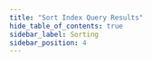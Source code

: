 ```yaml
---
title: "Sort Index Query Results"
hide_table_of_contents: true
sidebar_label: Sorting
sidebar_position: 4
---
```





<LanguageSwitcher supportedLanguages={supportedLanguages} />

<LanguageContent language="csharp">
   <SortingCsharp />
</LanguageContent>

<LanguageContent language="java">
   <SortingJava />
</LanguageContent>

<LanguageContent language="python">
   <SortingPython />
</LanguageContent>

<LanguageContent language="php">
   <SortingPhp />
</LanguageContent>

<LanguageContent language="nodejs">
   <SortingNodejs />
</LanguageContent>


<!---
### Indexes
- [Query Overview](../../client-api/session/querying/how-to-query)
- [Sort dynamic queries results](../../client-api/session/querying/sort-query-results)
- [Indexing Basics](../../indexes/indexing-basics)
- [Sorting &amp; Collation](../../indexes/sorting-and-collation)

### Querying
- [Indexing Basics](../../indexes/indexing-basics)
- [Sorting &amp; Collation](../../indexes/sorting-and-collation)
- [Basics](../../indexes/querying/query-index)
- [Filtering](../../indexes/querying/filtering)
- [Paging](../../indexes/querying/paging)
- [Spatial](../../indexes/querying/spatial)


-->